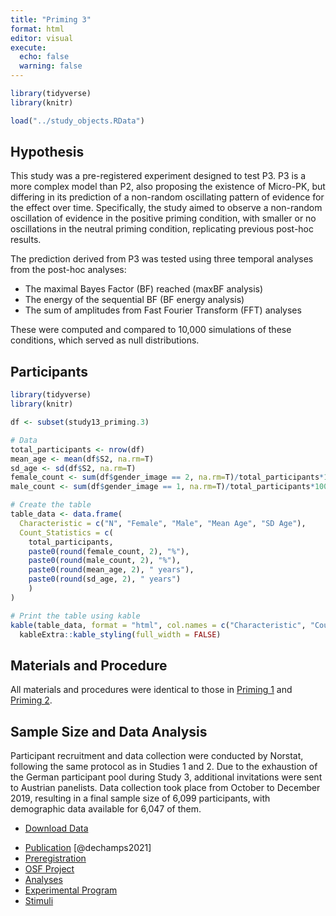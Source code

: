 ```yaml
---
title: "Priming 3"
format: html
editor: visual
execute: 
  echo: false
  warning: false
---
```


```r
library(tidyverse)
library(knitr)

load("../study_objects.RData")
```

## Hypothesis

This study was a pre-registered experiment designed to test P3. P3 is a more complex model than P2, also proposing the existence of Micro-PK, but differing in its prediction of a non-random oscillating pattern of evidence for the effect over time. Specifically, the study aimed to observe a non-random oscillation of evidence in the positive priming condition, with smaller or no oscillations in the neutral priming condition, replicating previous post-hoc results.

The prediction derived from P3 was tested using three temporal analyses from the post-hoc analyses:

-   The maximal Bayes Factor (BF) reached (maxBF analysis)
-   The energy of the sequential BF (BF energy analysis)
-   The sum of amplitudes from Fast Fourier Transform (FFT) analyses

These were computed and compared to 10,000 simulations of these conditions, which served as null distributions.

## Participants

```r
library(tidyverse)
library(knitr)

df <- subset(study13_priming.3)

# Data
total_participants <- nrow(df)
mean_age <- mean(df$S2, na.rm=T)
sd_age <- sd(df$S2, na.rm=T)
female_count <- sum(df$gender_image == 2, na.rm=T)/total_participants*100
male_count <- sum(df$gender_image == 1, na.rm=T)/total_participants*100

# Create the table
table_data <- data.frame(
  Characteristic = c("N", "Female", "Male", "Mean Age", "SD Age"),
  Count_Statistics = c(
    total_participants, 
    paste0(round(female_count, 2), "%"),
    paste0(round(male_count, 2), "%"),
    paste0(round(mean_age, 2), " years"), 
    paste0(round(sd_age, 2), " years")
    )
)

# Print the table using kable
kable(table_data, format = "html", col.names = c("Characteristic", "Count/Statistic")) %>%
  kableExtra::kable_styling(full_width = FALSE)

```

## Materials and Procedure

All materials and procedures were identical to those in [Priming 1](priming1.html) and [Priming 2](priming2.html).

## Sample Size and Data Analysis

Participant recruitment and data collection were conducted by Norstat, following the same protocol as in Studies 1 and 2. Due to the exhaustion of the German participant pool during Study 3, additional invitations were sent to Austrian panelists. Data collection took place from October to December 2019, resulting in a final sample size of 6,099 participants, with demographic data available for 6,047 of them.

::: {.callout-tip title="Data" collapse="true"}
-   [Download Data](../data/priming/priming3.csv)
:::

::: {.callout-note title="Resources" collapse="true"}
-   [Publication](https://journals.lub.lu.se/jaex/article/view/23205) [@dechamps2021]
-   [Preregistration](https://osf.io/894cb)
-   [OSF Project](https://osf.io/hgxt3)
-   [Analyses](https://osf.io/hgxt3/files/osfstorage)
-   [Experimental Program](https://github.com/mrzdcmps/labreport/blob/main/data/priming/n-prime.html)
-   [Stimuli](../data/priming/NPrime.zip)
:::
